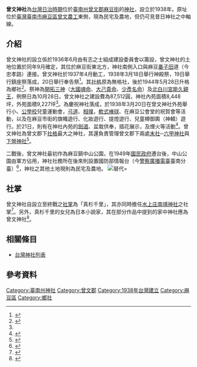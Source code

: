 {{NoteTA
|1=zh:庄;zh-hant:庄
}}
{{coord|23.189423|N|120.264970|E|scale:10000|display=title}}

{{日本神社||name=曾文神社|img=File:曾文神社.jpg|img_capt=曾文神社全景|image_width=250px|nihongo=曾文神社|hiragana=そぶんじんじゃ|romaji=Sobun jinja|location={{TWN-JPN}} [[臺南州|臺南州]][[曾文郡|曾文郡]][[麻豆街|麻豆街]]麻豆|god=開拓三神（大國魂命、大己貴命、少彥名命）<br>
北白川宮能久親王|type=鄉社|struct=|open_year=昭和十三年（1938年）|close_year=不明|cere_date=10月28日}}

'''曾文神社'''為[[台灣日治時期|台灣日治時期]]位於[[臺南州|臺南州]][[曾文郡|曾文郡]][[麻豆街|麻豆街]]的[[神社|神社]]，設立於1938年。原址位於[[臺灣|臺灣]][[臺南市|臺南市]][[麻豆區|麻豆區]][[曾文農工|曾文農工]]東側，現為民宅及農地，但仍可見昔日神社之中軸線。

== 介紹 ==
曾文神社的設立係於1936年6月由有志之士組成建設委員會以籌設，曾文神社的土地位置於同年9月確定，其位於麻豆街東北方，神社南側入口與麻豆[[番子田_(臺南市)|番子田]]道（今忠孝路）連接。曾文神社於1937年4月動工，1938年3月18日舉行神殿祭，19日舉行鎮座祭落成，20日舉行奉告祭<ref name=":0">{{Cite journal|title=曾文神社鎮座祭の狀況|author=臺南州自治會、共榮會|url=|journal=親民|issue=|doi=|others=|year=1938-05-25|volume=|page=|pmid=}}</ref>。其[[社格|社格]]原為無格社，後於1944年5月28日升格為鄉社<ref>{{Cite journal|title=曾文神社鄉社列格ノ件|author=臺灣總督府|url=|journal=臺灣總督府官報|issue=|doi=|others=|year=1944-05-28|volume=|page=|pmid=}}</ref>。祭神為[[開拓三神|開拓三神]]（[[大國魂命|大國魂命]]、[[大己貴命|大己貴命]]、[[少彥名命|少彥名命]]）及[[北白川宮能久親王|北白川宮能久親王]]，例祭日為10月28日。曾文神社之建設費為87,512圓，神社內苑面積8,448坪，外苑面積9,227坪<ref name=":0" />。為慶祝神社落成，於1938年3月20日在曾文神社外苑舉行小、[[公學校|公學校]]兒童運動會，[[弓道|弓道]]、[[相撲|相撲]]，[[軟式棒球|軟式棒球]]、在麻豆公會堂的祝賀會等活動，以及在麻豆市街的旗幟遊行、化妝遊行、提燈遊行、兒童樽御輿（神轎）遊行。於21日，則有在神社內苑的[[劍道|劍道]]、盆栽供奉，插花展示，及煙火等活動<ref>{{Cite journal|title=曾文神社の鎮座祭|author=臺灣神職會|url=|journal=敬慎|issue=|doi=|others=|year=1938-04-20|volume=|page=|pmid=}}</ref>。曾文神社為曾文郡下[[社格|社格]]最大之神社，其還負責管理曾文郡下兩處[[攝末社|末社]]─[[六甲神社|六甲神社]]與[[下營神社|下營神社]]<ref>{{Cite book|title=臺灣に於ける神社及宗教|last=臺灣總督府文教局社會課|first=|publisher=|year=1943|isbn=|location=|pages=}}</ref>。

二戰後，曾文神社最初作為麻豆鎮中山公園，在1949年[[國民政府|國民政府]]遷台後，中山公園由軍方佔用，神社社務所在後來則設置國防部情報台（今[[警察廣播電臺|警察廣播電臺]]臺南分臺）<ref>{{Cite book|title=臺南縣麻豆鎮耆老口述歷史記錄|last=臺南縣麻豆鎮公所|first=|publisher=|year=2002|isbn=|location=|pages=}}</ref>，神社之其他土地現則為民宅及農地。
[[File:曾文神社參拜.jpg|替代=]]

== 社掌 ==
曾文神社自設立至終戰之[[神職_(神道)|社掌]]為「真杉千里」，其亦同時擔任[[水上庄|水上庄]][[南靖神社|南靖神社]]之社掌<ref>{{Cite web|title=臺灣總督府職員錄系統|url=http://who.ith.sinica.edu.tw/mpView.action|accessdate=|author=|date=|format=|publisher=中央研究院臺灣史研究所|language=|archive-date=2019-07-13|archive-url=https://web.archive.org/web/20190713180357/http://who.ith.sinica.edu.tw/mpView.action|dead-url=no}}</ref>。另外，真杉千里的女兒{{link-jp|真杉靜枝|真杉静枝}}為日本小說家，其在部分作品中提到的家中神社應為曾文神社<ref>{{Cite book|title=真杉靜枝與殖民地台灣|last=吳|first=佩珍|publisher=聯經出版公司|year=2013|isbn=9789570842531|location=|pages=}}</ref>。

== 相關條目 ==

* [[台灣神社列表|台灣神社列表]]

== 參考資料 ==
<references />
[[Category:臺南州神社|Category:臺南州神社]]
[[Category:曾文郡|Category:曾文郡]]
[[Category:1938年台灣建立|Category:1938年台灣建立]]
[[Category:麻豆區|Category:麻豆區]]
[[Category:鄉社|Category:鄉社]]